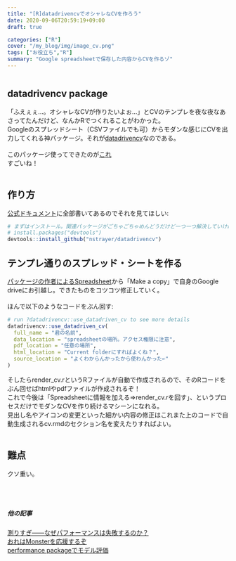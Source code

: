 ```yaml
---
title: "[R]datadrivencvでオシャレなCVを作ろう"
date: 2020-09-06T20:59:19+09:00
draft: true

categories: ["R"]
cover: "/my_blog/img/image_cv.png"
tags: ["お役立ち","R"]
summary: "Google spreadsheetで保存した内容からCVを作るゾ"
---
```



```r
```

## datadrivencv package

「ふえぇぇ…。オシャレなCVが作りたいよぉ…」とCVのテンプレを夜な夜なあさってたんだけど、なんかRでつくれることがわかった。<br>
Googleのスプレッドシート（CSVファイルでも可）からモダンな感じにCVを出力してくれる神パッケージ。それが[datadrivencv](http://nickstrayer.me/datadrivencv/)なのである。<br>
<br>
このパッケージ使ってできたのが[これ](https://www.nshushi-s-e.com/files/cv.html)
<br>
すごいね！<br><br>

## 作り方

[公式ドキュメント](http://nickstrayer.me/datadrivencv/)に全部書いてあるのでそれを見てほしい:

```r
# まずはインストール。関連パッケージがごちゃごちゃめんどうだけど一つ一つ解決していけばおｋ
# install.packages("devtools")
devtools::install_github("nstrayer/datadrivencv")

```

## テンプレ通りのスプレッド・シートを作る

[パッケージの作者によるSpreadsheet](https://docs.google.com/spreadsheets/d/14MQICF2F8-vf8CKPF1m4lyGKO6_thG-4aSwat1e2TWc/edit#gid=917338460)から「Make a copy」で自身のGoogle driveにお引越し。できたものをコツコツ修正していく。<br>
<br>
ほんで以下のようなコードをぶん回す:

```r
# run ?datadrivencv::use_datadriven_cv to see more details
datadrivencv::use_datadriven_cv(
  full_name = "君の名前",
  data_location = "spreadsheetの場所。アクセス権限に注意",
  pdf_location = "任意の場所",
  html_location = "Current folderにすればよくね？",
  source_location = "よくわからんかったから使わんかった←"
)

```


そしたらrender_cv.rというRファイルが自動で作成されるので、そのRコードをぶん回せばhtmlやpdfファイルが作成されるぞ！<br>
これで今後は「Spreadsheetに情報を加える⇒render_cv.rを回す」、というプロセスだけでモダンなCVを作り続けるマシーンになれる。<br>
見出し名やアイコンの変更といった細かい内容の修正はこれまた上のコードで自動生成されるcv.rmdのセクション名を変えたりすればよい。
<br>
<br>


## 難点

クソ重い。<br><br>
<br><br>


##### 他の記事
 [測りすぎ――なぜパフォーマンスは失敗するのか？](https://susishushi.github.io/my_blog/post/mmeasure/)
  <br>
[おれはMonsterを応援するぞ](https://susishushi.github.io/my_blog/post/monster/)<br>
[performance packageでモデル評価](https://susishushi.github.io/my_blog/post/performance/)
